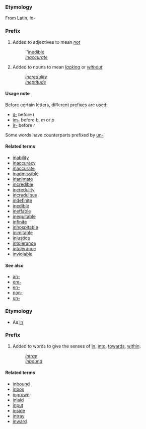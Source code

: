===Etymology===
From Latin, ''in-''

===Prefix===
#Added to adjectives to mean ''[[not]]''
#:''[[inedible]]
#:''[[inaccurate]]''
#Added to nouns to mean ''[[lack]]ing'' or ''[[without]]''
#:''[[incredulity]]''
#:''[[ineptitude]]''

====Usage note====
Before certain letters, different prefixes are used:
*[[il-]] before ''l''
*[[im-]] before ''b'', ''m'' or ''p''
*[[ir-]] before ''r''
Some words have counterparts prefixed by [[un-]]

====Related terms====
*[[inability]]
*[[inaccuracy]]
*[[inaccurate]]
*[[inadmissible]]
*[[inanimate]]
*[[incredible]]
*[[incredulity]]
*[[incredulous]]
*[[indefinite]]
*[[inedible]]
*[[ineffable]]
*[[inequitable]]
*[[infinite]]
*[[inhospitable]]
*[[inimitable]]
*[[injustice]]
*[[intolerance]]
*[[intolerance]]
*[[inviolable]]

====See also====
*[[an-]]
*[[em-]]
*[[en-]]
*[[non-]]
*[[un-]]

===Etymology===
*As [[in]]

===Prefix===
#Added to words to give the senses of [[in]], [[into]], [[towards]], [[within]].
#:''[[intray]]''
#:''[[inbound]]''

====Related terms====
*[[inbound]]
*[[inbox]]
*[[ingrown]]
*[[inlaid]]
*[[input]]
*[[inside]]
*[[intray]]
*[[inward]]